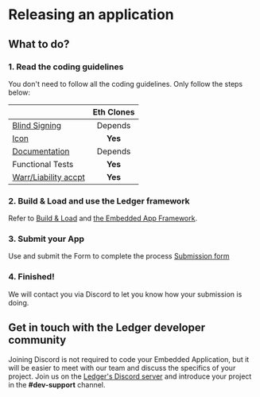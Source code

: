 
# Releasing an application

## What to do?

### 1. Read the coding guidelines

You don't need to follow all the coding guidelines. Only follow the steps below:

|                                                              | Eth Clones |
|--------------------------------------------------------------|:----------:|
| [Blind Signing](../coding-guidelinesblind-signing/)          | Depends    |
| [Icon](../deliverables/icons/)                               | **Yes**    |
| [Documentation](../deliverables/documentation-requirements/) | Depends    |
| Functional Tests                                             | **Yes**    |
| [Warr/Liability accpt](../deliverables/warranty-disclaimer/) | **Yes**    |


### 2. Build & Load and use the Ledger framework
Refer to [Build & Load](../quickstart/build-load/) and [the Embedded App Framework](../quickstart/framework/).


### 3. Submit your App
Use and submit the Form to complete the process
[Submission form](../process/submission-form/)

### 4. Finished!
We will contact you via Discord to let you know how your submission is doing.


## Get in touch with the Ledger developer community

Joining Discord is not required to code your Embedded Application, but it will be easier to meet with our team and discuss the specifics of your project. Join us on the [Ledger's Discord server](https://developers.ledger.com/discord/) and introduce your project in the **#dev-support** channel.
